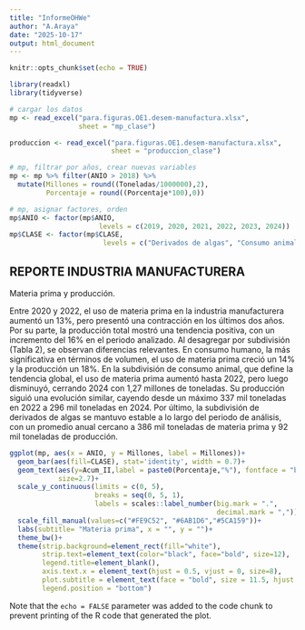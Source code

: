 ```yaml
---
title: "InformeOHWe"
author: "A.Araya"
date: "2025-10-17"
output: html_document
---
```


```r
knitr::opts_chunk$set(echo = TRUE)

library(readxl)
library(tidyverse)

# cargar los datos
mp <- read_excel("para.figuras.OE1.desem-manufactura.xlsx", 
                 sheet = "mp_clase")

produccion <- read_excel("para.figuras.OE1.desem-manufactura.xlsx", 
                         sheet = "produccion_clase")

# mp, filtrar por años, crear nuevas variables
mp <- mp %>% filter(ANIO > 2018) %>% 
  mutate(Millones = round((Toneladas/1000000),2),
         Porcentaje = round((Porcentaje*100),0))

# mp, asignar factores, orden
mp$ANIO <- factor(mp$ANIO, 
                      levels = c(2019, 2020, 2021, 2022, 2023, 2024))
mp$CLASE <- factor(mp$CLASE, 
                       levels = c("Derivados de algas", "Consumo animal", "Consumo humano"))

```

## REPORTE INDUSTRIA MANUFACTURERA

Materia prima y producción.

Entre 2020 y 2022, el uso de materia prima en la industria manufacturera aumentó un 13%, pero presentó una contracción en los últimos dos años. Por su parte, la producción total mostró una tendencia positiva, con un incremento del 16% en el periodo analizado. Al desagregar por subdivisión (Tabla 2), se observan diferencias relevantes. En consumo humano, la más significativa en términos de volumen, el uso de materia prima creció un 14% y la producción un 18%. En la subdivisión de consumo animal, que define la tendencia global, el uso de materia prima aumentó hasta 2022, pero luego disminuyó, cerrando 2024 con 1,27 millones de toneladas. Su producción siguió una evolución similar, cayendo desde un máximo 337 mil toneladas en 2022 a 296 mil toneladas en 2024. Por último, la subdivisión de derivados de algas se mantuvo estable a lo largo del periodo de análisis, con un promedio anual cercano a 386 mil toneladas de materia prima y 92 mil toneladas de producción.


```r
ggplot(mp, aes(x = ANIO, y = Millones, label = Millones))+
  geom_bar(aes(fill=CLASE), stat='identity', width = 0.7)+
  geom_text(aes(y=Acum_II,label = paste0(Porcentaje,"%"), fontface = "bold"),
            size=2.7)+
  scale_y_continuous(limits = c(0, 5),
                     breaks = seq(0, 5, 1),
                     labels = scales::label_number(big.mark = ".",
                                                   decimal.mark = ","))+
  scale_fill_manual(values=c("#FE9C52", "#6AB1D6","#5CA159"))+
  labs(subtitle= "Materia prima", x = "", y = "")+
  theme_bw()+
  theme(strip.background=element_rect(fill="white"),
        strip.text=element_text(color="black", face="bold", size=12),
        legend.title=element_blank(),
        axis.text.x = element_text(hjust = 0.5, vjust = 0, size=8),
        plot.subtitle = element_text(face = "bold", size = 11.5, hjust = 0.5),
        legend.position = "bottom")
```

Note that the `echo = FALSE` parameter was added to the code chunk to prevent printing of the R code that generated the plot.
